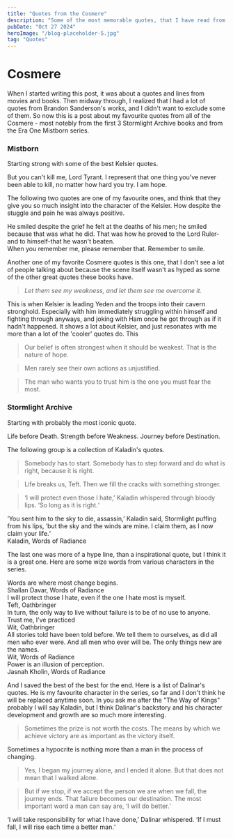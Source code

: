 ```yaml
---
title: "Quotes from the Cosmere"
description: "Some of the most memorable quotes, that I have read from the Cosmere Universe crafted by Brandon Sanderson."
pubDate: "Oct 27 2024" 
heroImage: "/blog-placeholder-5.jpg"
tag: "Quotes"
---
```




# **Cosmere**  

When I started writing this post, it was about a quotes and lines from movies and books. 
Then midway through, I realized that I had a lot of quotes from Brandon Sanderson's works, and I didn't want to exclude some of them.
So now this is a post about my favourite quotes from all of the Cosmere - most notebly from the first 3 Stormlight Archive books and from the Era One Mistborn series.

### Mistborn

Starting strong with some of the best Kelsier quotes.

<Quote>
<div slot="quote">But you can't kill me, Lord Tyrant. I represent that one thing you've never been able to kill, no matter how hard you try. I am hope.</div>
</Quote>

The following two quotes are one of my favourite ones, and think that they give you so much insight into the character of the Kelsier.
How despite the stuggle and pain he was always positive.
<Quote>
<div slot="quote">He smiled despite the grief he felt at the deaths of his men; he smiled because that was what he did. That was how he proved to the Lord Ruler-and to himself-that he wasn't beaten.</div>
</Quote>
<Quote>
<div slot="quote">When you remember me, please remember that. Remember to smile.</div>
</Quote>

Another one of my favorite Cosmere quotes is this one, that I don't see a lot of people talking about because the scene itself wasn't as hyped as some of the other great quotes these books have.
> *Let them see my weakness, and let them see me overcome it.*

This is when Kelsier is leading Yeden and the troops into their cavern stronghold. 
Especially with him immediately struggling within himself and fighting through anyways, and joking with Ham once he got through as if it hadn't happened.
It shows a lot about Kelsier, and just resonates with me more than a lot of the 'cooler' quotes do. This


> Our belief is often strongest when it should be weakest. That is the nature of hope.

> Men rarely see their own actions as unjustified.

> The man who wants you to trust him is the one you must fear the most.




### Stormlight Archive

Starting with probably the most iconic quote. 
<Quote>
<div slot="quote">
Life before Death. Strength before Weakness. Journey before Destination.
</div>
</Quote>


The following group is a collection of Kaladin's quotes.
> Somebody has to start. Somebody has to step forward and do what is right, because it is right.

> Life breaks us, Teft. Then we fill the cracks with something stronger.

> ‘I will protect even those I hate,’ Kaladin whispered through bloody lips. ‘So long as it is right.‘

<Quote>
<div slot="quote">‘You sent him to the sky to die, assassin,’ Kaladin said, Stormlight puffing from his lips, ‘but the sky and the winds are mine. I claim them, as I now claim your life.‘</div>
<div slot="author">Kaladin, Words of Radiance</div>
</Quote>

The last one was more of a hype line, than a inspirational quote, but I think it is a great one.
Here are some wize words from various characters in the series.

<Quote>
<div slot="quote">Words are where most change begins.</div>
<div slot="author">Shallan Davar, Words of Radiance</div>
</Quote>

<Quote>
<div slot="quote">I will protect those I hate, even if the one I hate most is myself.</div>
<div slot="author">Teft, Oathbringer</div>
</Quote>

<Quote>
<div slot="quote">In turn, the only way to live without failure is to be of no use to anyone. Trust me, I’ve practiced</div>
<div slot="author">Wit, Oathbringer</div>
</Quote>

<Quote>
<div slot="quote">All stories told have been told before. We tell them to ourselves, as did all men who ever were. And all men who ever will be. The only things new are the names.</div>
<div slot="author">Wit, Words of Radiance</div>
</Quote>

<Quote>
<div slot="quote">Power is an illusion of perception.</div>
<div slot="author">Jasnah Kholin, Words of Radiance</div>
</Quote>

And I saved the best of the best for the end. Here is a list of Dalinar's quotes. 
He is my favourite character in the series, so far and I don't think he will be replaced anytime soon.
In you ask me after the "The Way of Kings" probably I will say Kaladin, 
but I think Dalinar's backstory and his character development and growth are so much more interesting.

> Sometimes the prize is not worth the costs. The means by which we achieve victory are as important as the victory itself.

<Quote>
<div slot="quote">Sometimes a hypocrite is nothing more than a man in the process of changing.</div>
</Quote>

> Yes, I began my journey alone, and I ended it alone. But that does not mean that I walked alone.

> But if we stop, if we accept the person we are when we fall, the journey ends. That failure becomes our destination.
> The most important word a man can say are, ‘I will do better.‘ 

<Quote>
<div slot="quote">‘I will take responsibility for what I have done,’ Dalinar whispered. ‘If I must fall, I will rise each time a better man.‘</div>
</Quote>



